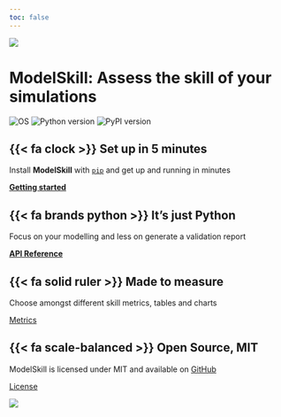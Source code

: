 ```yaml
---
toc: false
---
```



![](https://raw.githubusercontent.com/DHI/modelskill/main/images/logo/modelskill.svg)


# ModelSkill: Assess the skill of your simulations
![OS](https://img.shields.io/badge/OS-Windows%20%7C%20Linux-blue)
![Python version](https://img.shields.io/pypi/pyversions/modelskill.svg)
![PyPI version](https://badge.fury.io/py/modelskill.svg)




::: {.grid}


::: {.g-col-6}
## {{< fa clock >}} **Set up in 5 minutes**

Install **ModelSkill** with [`pip`](https://pypi.org/project/modelskill/) and get up
and running in minutes

[**Getting started**](user-guide/getting-started.md)


## {{< fa brands python >}} **It's just Python**

Focus on your modelling and less on generate a validation report

[**API Reference**](api/index.qmd)

:::

::: {.g-col-6}

## {{< fa solid ruler >}} **Made to measure**

Choose amongst different skill metrics, tables and charts

[Metrics](api/metrics.md)

## {{< fa scale-balanced >}} **Open Source, MIT**

ModelSkill is licensed under MIT and available on [GitHub](https://github.com/DHI/modelskill)

[License](license.md)

:::

:::


![](images/scatter.png)
